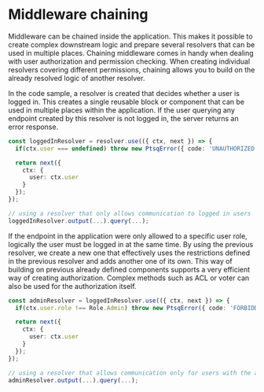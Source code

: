# Middleware chaining

Middleware can be chained inside the application.
This makes it possible to create complex downstream logic and prepare several resolvers that can be used in multiple places.
Chaining middleware comes in handy when dealing with user authorization and permission checking.
When creating individual resolvers covering different permissions, chaining allows you to build on the already resolved logic of another resolver.

In the code sample, a resolver is created that decides whether a user is logged in.
This creates a single reusable block or component that can be used in multiple places within the application.
If the user querying any endpoint created by this resolver is not logged in, the server returns an error response.

```ts copy
const loggedInResolver = resolver.use(({ ctx, next }) => {
  if(ctx.user === undefined) throw new PtsqError({ code: 'UNAUTHORIZED' });

  return next({
    ctx: {
      user: ctx.user
    }
  });
});

// using a resolver that only allows communication to logged in users
loggedInResolver.output(...).query(...);
```

If the endpoint in the application were only allowed to a specific user role, logically the user must be logged in at the same time.
By using the previous resolver, we create a new one that effectively uses the restrictions defined in the previous resolver and adds another one of its own.
This way of building on previous already defined components supports a very efficient way of creating authorization.
Complex methods such as ACL or voter can also be used for the authorization itself.

```ts copy
const adminResolver = loggedInResolver.use(({ ctx, next }) => {
  if(ctx.user.role !== Role.Admin) throw new PtsqError({ code: 'FORBIDDEN' });

  return next({
    ctx: {
      user: ctx.user
    }
  });
});

// using a resolver that allows communication only for users with the administrator role
adminResolver.output(...).query(...);
```
